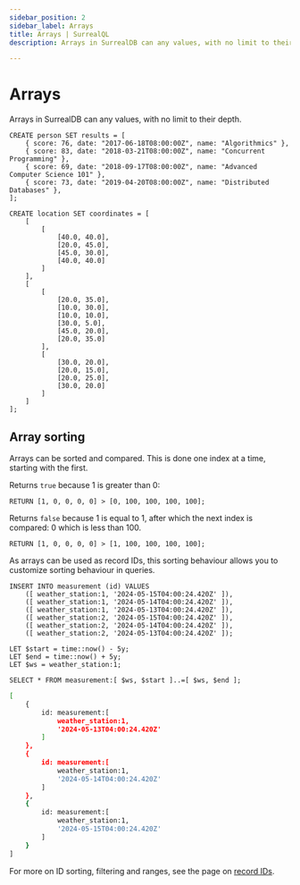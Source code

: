 ```yaml
---
sidebar_position: 2
sidebar_label: Arrays
title: Arrays | SurrealQL
description: Arrays in SurrealDB can any values, with no limit to their depth

---
```


# Arrays

Arrays in SurrealDB can any values, with no limit to their depth.

```surql
CREATE person SET results = [
	{ score: 76, date: "2017-06-18T08:00:00Z", name: "Algorithmics" },
	{ score: 83, date: "2018-03-21T08:00:00Z", name: "Concurrent Programming" },
	{ score: 69, date: "2018-09-17T08:00:00Z", name: "Advanced Computer Science 101" },
	{ score: 73, date: "2019-04-20T08:00:00Z", name: "Distributed Databases" },
];
```

```surql
CREATE location SET coordinates = [
	[
		[
			[40.0, 40.0],
			[20.0, 45.0],
			[45.0, 30.0],
			[40.0, 40.0]
		]
	], 
	[
		[
			[20.0, 35.0],
			[10.0, 30.0],
			[10.0, 10.0],
			[30.0, 5.0],
			[45.0, 20.0],
			[20.0, 35.0]
		],
		[
			[30.0, 20.0],
			[20.0, 15.0],
			[20.0, 25.0],
			[30.0, 20.0]
		]
	]
];
```

## Array sorting

Arrays can be sorted and compared. This is done one index at a time, starting with the first.

Returns `true` because 1 is greater than 0:

```surql
RETURN [1, 0, 0, 0, 0] > [0, 100, 100, 100, 100];
```

Returns `false` because 1 is equal to 1, after which the next index is compared: 0 which is less than 100.

```surql
RETURN [1, 0, 0, 0, 0] > [1, 100, 100, 100, 100];
```

As arrays can be used as record IDs, this sorting behaviour allows you to customize sorting behaviour in queries.

```surql
INSERT INTO measurement (id) VALUES
    ([ weather_station:1, '2024-05-15T04:00:24.420Z' ]),
    ([ weather_station:1, '2024-05-14T04:00:24.420Z' ]),
    ([ weather_station:1, '2024-05-13T04:00:24.420Z' ]),
    ([ weather_station:2, '2024-05-15T04:00:24.420Z' ]),
    ([ weather_station:2, '2024-05-14T04:00:24.420Z' ]),
    ([ weather_station:2, '2024-05-13T04:00:24.420Z' ]);

LET $start = time::now() - 5y;
LET $end = time::now() + 5y;
LET $ws = weather_station:1;

SELECT * FROM measurement:[ $ws, $start ]..=[ $ws, $end ];
```

```bash title="Response"
[
	{
		id: measurement:[
			weather_station:1,
			'2024-05-13T04:00:24.420Z'
		]
	},
	{
		id: measurement:[
			weather_station:1,
			'2024-05-14T04:00:24.420Z'
		]
	},
	{
		id: measurement:[
			weather_station:1,
			'2024-05-15T04:00:24.420Z'
		]
	}
]
```

For more on ID sorting, filtering and ranges, see the page on [record IDs](/docs/surrealdb/surrealql/datamodel/ids).